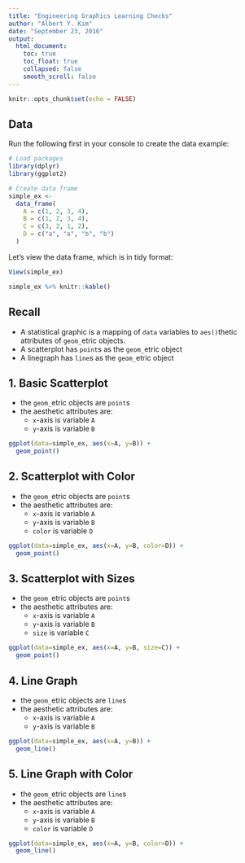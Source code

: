 ```yaml
---
title: "Engineering Graphics Learning Checks"
author: "Albert Y. Kim"
date: "September 23, 2016"
output:
  html_document:
    toc: true
    toc_float: true
    collapsed: false
    smooth_scroll: false
---
```


```r
knitr::opts_chunk$set(echo = FALSE)
```


## Data

Run the following first in your console to create the data example:

```r
# Load packages
library(dplyr)
library(ggplot2)

# Create data frame
simple_ex <-
  data_frame(
    A = c(1, 2, 3, 4),
    B = c(1, 2, 3, 4),
    C = c(3, 2, 1, 2),
    D = c("a", "a", "b", "b")
  )
```


Let's view the data frame, which is in tidy format:

```r
View(simple_ex)
```

```r
simple_ex %>% knitr::kable()
```



## Recall

* A statistical graphic is a mapping of `data` variables to `aes()`thetic
attributes of `geom_`etric objects.
* A scatterplot has `point`s as the `geom_`etric object
* A linegraph has `line`s as the `geom_`etric object



## 1. Basic Scatterplot

* the `geom_`etric objects are `point`s
* the aesthetic attributes are:
    + `x`-axis is variable `A`
    + `y`-axis is variable `B`

```r
ggplot(data=simple_ex, aes(x=A, y=B)) + 
  geom_point()
```



## 2. Scatterplot with Color

* the `geom_`etric objects are `point`s
* the aesthetic attributes are:
    + `x`-axis is variable `A`
    + `y`-axis is variable `B`
    + `color` is variable `D`

```r
ggplot(data=simple_ex, aes(x=A, y=B, color=D)) + 
  geom_point()
```



## 3. Scatterplot with Sizes

* the `geom_`etric objects are `point`s
* the aesthetic attributes are:
    + `x`-axis is variable `A`
    + `y`-axis is variable `B`
    + `size` is variable `C`

```r
ggplot(data=simple_ex, aes(x=A, y=B, size=C)) + 
  geom_point()
```



## 4. Line Graph

* the `geom_`etric objects are `line`s
* the aesthetic attributes are:
    + `x`-axis is variable `A`
    + `y`-axis is variable `B`

```r
ggplot(data=simple_ex, aes(x=A, y=B)) + 
  geom_line()
```


## 5. Line Graph with Color

* the `geom_`etric objects are `line`s
* the aesthetic attributes are:
    + `x`-axis is variable `A`
    + `y`-axis is variable `B`
    + `color` is variable `D`

```r
ggplot(data=simple_ex, aes(x=A, y=B, color=D)) + 
  geom_line()
```
